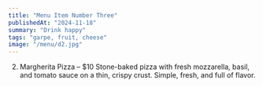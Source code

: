 ```yaml
---
title: "Menu Item Number Three"
publishedAt: "2024-11-18"
summary: "Drink happy"
tags: "garpe, fruit, cheese"
image: "/menu/d2.jpg"
---
```



2. Margherita Pizza – $10
Stone-baked pizza with fresh mozzarella, basil, and tomato sauce on a thin, crispy crust. Simple, fresh, and full of flavor.


